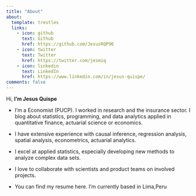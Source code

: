 ```yaml
---
title: "About"
about:
  template: trestles
  links:
    - icon: github
      text: Github
      href: https://github.com/JesusRQP96
    - icon: twitter
      text: Twitter
      href: https://twitter.com/jesmiq
    - icon: linkedin
      text: LinkedIn
      href: https://www.linkedin.com/in/jesus-quispe/
comments: false
---
```


 Hi, **I'm Jesus Quispe**

- I'm a Economist (PUCP). I worked in research and the insurance sector. I blog about statistics, programming, and data analytics applied in quantitative finance, actuarial science or economics.


- I have extensive experience with  causal inference, regression analysis, spatial analysis, econometrics, actuarial analytics.

- I excel at applied statistics, especially developing new methods to analyze complex data sets.

- I love to collaborate with  scientists and product teams on involved projects.

- You can find my resume here. I'm currently based in Lima,Peru
